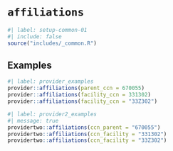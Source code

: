 # `affiliations` {#sec-affiliations}

```r
#| label: setup-common-01
#| include: false
source("includes/_common.R")
```

## Examples

```r
#| label: provider_examples
provider::affiliations(parent_ccn = 670055)
provider::affiliations(facility_ccn = 331302)
provider::affiliations(facility_ccn = "33Z302")
```


```r
#| label: provider2_examples
#| message: true
providertwo::affiliations(ccn_parent = "670055")
providertwo::affiliations(ccn_facility = "331302")
providertwo::affiliations(ccn_facility = "33Z302")
```

